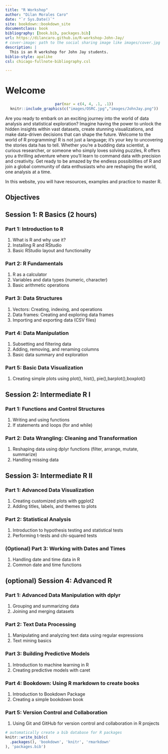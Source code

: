 ```yaml
--- 
title: "R Workshop"
author: "Dilan Morales Caro"
date: "`r Sys.Date()`"
site: bookdown::bookdown_site
documentclass: book
bibliography: [book.bib, packages.bib]
url: https://dilancaro.github.io/R-workshop-John-Jay/
# cover-image: path to the social sharing image like images/cover.jpg
description: |
  This is an R workshop for John Jay students.
biblio-style: apalike
csl: chicago-fullnote-bibliography.csl

---
```


# Welcome {-}
<center>
```r
par(mar = c(4, 4, .1, .1))
knitr::include_graphics(c("images/OSRC.jpg","images/JohnJay.png"))
``` 
</center>

Are you ready to embark on an exciting journey into the world of data analysis and statistical exploration? Imagine having the power to unlock the hidden insights within vast datasets, create stunning visualizations, and make data-driven decisions that can shape the future. Welcome to the world of R programming! R is not just a language; it's your key to uncovering the stories data has to tell. Whether you're a budding data scientist, a curious researcher, or someone who simply loves solving puzzles, R offers you a thrilling adventure where you'll learn to command data with precision and creativity. Get ready to be amazed by the endless possibilities of R and join a global community of data enthusiasts who are reshaping the world, one analysis at a time.

In this website, you will have resources, examples and practice to master R.

## Objectives {-}


## Session 1: R Basics (2 hours) {-}

### Part 1: Introduction to R  {-}
1. What is R and why use it?
1. Installing R and RStudio
1. Basic RStudio layout and functionality

### Part 2: R Fundamentals {-}
1. R as a calculator
1. Variables and data types (numeric, character)
1. Basic arithmetic operations

### Part 3: Data Structures  {-}
1. Vectors: Creating, indexing, and operations
1. Data frames: Creating and exploring data frames
1. Importing and exporting data (CSV files)

### Part 4: Data Manipulation {-}
1. Subsetting and filtering data
1. Adding, removing, and renaming columns
1. Basic data summary and exploration

### Part 5: Basic Data Visualization {-}
1. Creating simple plots using plot(), hist(), pie(),barplot(),boxplot()

## Session 2: Intermediate R I {-}

### Part 1: Functions and Control Structures {-}

1. Writing and using functions
1. If statements and loops (for and while)

### Part 2: Data Wrangling:  Cleaning and Transformation {-}
1. Reshaping data using dplyr functions (filter, arrange, mutate, summarize)
1. Handling missing data

## Session 3: Intermediate R II {-}

### Part 1: Advanced Data Visualization {-}

1. Creating customized plots with ggplot2
1. Adding titles, labels, and themes to plots

### Part 2: Statistical Analysis  {-}

1. Introduction to hypothesis testing and statistical tests
1. Performing t-tests and chi-squared tests

### (Optional) Part 3: Working with Dates and Times  {-}

1. Handling date and time data in R
1. Common date and time functions

## (optional) Session 4: Advanced R {-}

### Part 1: Advanced Data Manipulation with dplyr {-}

1. Grouping and summarizing data
1. Joining and merging datasets

### Part 2: Text Data Processing  {-}

1. Manipulating and analyzing text data using regular expressions
1. Text mining basics

### Part 3: Building Predictive Models {-}

1. Introduction to machine learning in R
1. Creating predictive models with caret

### Part 4: Bookdown: Using R markdown to create books {-}

1. Introduction to Bookdown Package
1. Creating a simple bookdown book

### Part 5: Version Control and Collaboration  {-}

1. Using Git and GitHub for version control and collaboration in R projects


```r
# automatically create a bib database for R packages
knitr::write_bib(c(
  .packages(), 'bookdown', 'knitr', 'rmarkdown'
), 'packages.bib')
```
